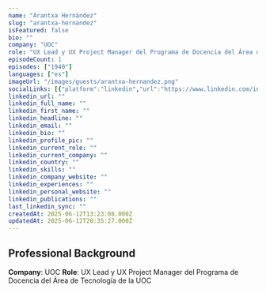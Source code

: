 ```yaml
---
name: "Arantxa Hernández"
slug: "arantxa-hernandez"
isFeatured: false
bio: ""
company: "UOC"
role: "UX Lead y UX Project Manager del Programa de Docencia del Área de Tecnología de la UOC"
episodeCount: 1
episodes: ["1940"]
languages: ["es"]
imageUrl: "/images/guests/arantxa-hernandez.png"
socialLinks: [{"platform":"linkedin","url":"https://www.linkedin.com/in/cottonfields/"}]
linkedin_url: ""
linkedin_full_name: ""
linkedin_first_name: ""
linkedin_headline: ""
linkedin_email: ""
linkedin_bio: ""
linkedin_profile_pic: ""
linkedin_current_role: ""
linkedin_current_company: ""
linkedin_country: ""
linkedin_skills: ""
linkedin_company_website: ""
linkedin_experiences: ""
linkedin_personal_website: ""
linkedin_publications: ""
last_linkedin_sync: ""
createdAt: 2025-06-12T13:23:08.000Z
updatedAt: 2025-06-12T20:35:27.000Z
---
```


## Professional Background

**Company**: UOC
**Role**: UX Lead y UX Project Manager del Programa de Docencia del Área de Tecnología de la UOC
